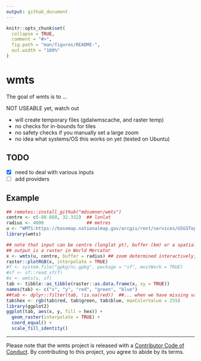 ```yaml
---
output: github_document
---
```


<!-- README.md is generated from README.Rmd. Please edit that file -->

```r
knitr::opts_chunk$set(
  collapse = TRUE,
  comment = "#>",
  fig.path = "man/figures/README-",
  out.width = "100%"
)
```

# wmts

<!-- badges: start -->
<!-- badges: end -->

The goal of wmts is to ...


NOT USEABLE yet, watch out

* will create temporary files (gdalwmscache, and raster temp)
* no checks for in-bounds for tiles
* no safety checks if you manually set a large zoom
* no idea what systems/OS this works on yet (tested on Ubuntu)

## TODO

- [x] need to deal with various inputs 
- [ ] add providers

## Example

```r
## remotes::install_github("mdsumner/wmts")
centre <- c(-80.888, 32.332)  ## lonlat
radius <- 4000                ## metres
u <- "WMTS:https://basemap.nationalmap.gov/arcgis/rest/services/USGSTopo/MapServer/WMTS/1.0.0/WMTSCapabilities.xml,layer=USGSTopo,tilematrixset=default028mm"
library(wmts)

## note that input can be centre (longlat pt), buffer (km) or a spatial object (ignore buffer)
## output is a raster in World Mercator
x <- wmts(u, centre, buffer = radius) ## zoom determined interactively, don't use a hardcoded zoom
raster::plotRGB(x, interpolate = TRUE)
#f <- system.file("gpkg/nc.gpkg", package = "sf", mustWork = TRUE)
#sf <- sf::read_sf(f)
#x <- wmts(u, sf)
tab <- tibble::as_tibble(raster::as.data.frame(x, xy = TRUE))
names(tab) <- c("x", "y", "red", "green", "blue")
##tab <- dplyr::filter(tab, !is.na(red))  ##... when we have missing values, we should drop them or rgb() will error
tab$hex <- rgb(tab$red, tab$green, tab$blue, maxColorValue = 255)
library(ggplot2)
ggplot(tab, aes(x, y, fill = hex)) +
  geom_raster(interpolate = TRUE) +
  coord_equal() +
  scale_fill_identity()
```

--- 

Please note that the wmts project is released with a [Contributor Code of Conduct](https://contributor-covenant.org/version/1/0/0/CODE_OF_CONDUCT.html). By contributing to this project, you agree to abide by its terms.
